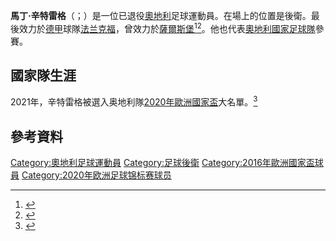 {{noteTA
|G1=Football
|G2=uefa
|1=zh-hans:欣特雷格;zh-hk:軒達歷加;zh-tw:辛特雷格;
}}
{{Infobox football biography
| name = 馬丁·軒達歷加<br />Martin Hinteregger
| image = 20180610 FIFA Friendly Match Austria vs. Brazil Martin Hinteregger 850 1665.jpg
| caption = 
| fullname = 
| height = {{height|m=1.84}}
| birth_date  = {{Birth date and age|1992|9|7}}
| birth_place = [[奧地利|奧地利]][[費爾德基興_(克恩頓州)|費爾德基興]]
| currentclub =
| clubnumber = 
| position = [[後衛|後衛]]
| youthyears1 = 1999–2007 
| youthyears2 = 2006–2010
| youthclubs1 = SGA Sirnitz 
| youthclubs2 = [[薩爾斯堡紅牛足球俱樂部|薩爾斯堡]]
| years1 = 2009–2011 | caps1 =  13 | goals1 = 6 | clubs1 = 薩爾斯堡紅牛二隊
| years2 = 2010–2016 | caps2 = 143 | goals2 = 5 | clubs2 = [[薩爾斯堡紅牛足球俱樂部|薩爾斯堡紅牛]]
| years3 = 2016      | caps3 =  10 | goals3 = 0 | clubs3 = → [[门兴格拉德巴赫足球俱乐部|门兴格拉德巴赫]] (loan)
| years4 = 2016–2019     | caps4 =  79 | goals4 = 5 | clubs4 = [[奥格斯堡足球俱乐部|奧格斯堡]]
| years5 = 2019     | caps5 = 14 | goals5 = 1 | clubs5 = → [[法兰克福足球俱乐部|法兰克福]] (loan)
| years6 = 2019–2022     | caps6 = 87 | goals6 = 11 | clubs6 = [[法兰克福足球俱乐部|法兰克福]]
| nationalyears1 = 2008–2009 | nationalteam1  = [[奧地利17歲以下國家足球隊|奧地利U17]] | nationalcaps1 = 3  | nationalgoals1 = 0
| nationalyears2 = 2009–2010 | nationalteam2  = [[奧地利18歲以下國家足球隊|奧地利U18]] | nationalcaps2 = 4  | nationalgoals2 = 0
| nationalyears3 = 2010      | nationalteam3  = [[奧地利19歲以下國家足球隊|奧地利U19]] | nationalcaps3 = 5  | nationalgoals3 = 0
| nationalyears4 = 2010–2013 | nationalteam4  = [[奧地利21歲以下國家足球隊|奧地利U21]] | nationalcaps4 = 13 | nationalgoals4 = 0
| nationalyears5 = 2013–2022 | nationalteam5  = [[奧地利國家足球隊|奧地利]] | nationalcaps5 = 67 | nationalgoals5 = 4
| pcupdate = 2022年6月23日
| ntupdate = 2022年3月29日
}}

'''馬丁·辛特雷格'''（{{lang-de|Martin Hinteregger}}；{{bd|1992年|9月7日}}）是一位已退役[[奧地利|奧地利]]足球運動員。在場上的位置是後衛。最後效力於[[德甲|德甲]]球隊[[法兰克福足球俱乐部|法兰克福]]，曾效力於[[薩爾斯堡紅牛足球俱樂部|薩爾斯堡]]<ref>{{Cite web |url=http://redbulls.com/soccer/salzburg/de/Martin-Hinteregger.html# |title=Players profile Homepage Red Bull Salzburg |access-date=2015-06-03 |archive-url=https://web.archive.org/web/20140726015644/http://redbulls.com/soccer/salzburg/de/Martin-Hinteregger.html# |archive-date=2014-07-26 |dead-url=yes }}</ref><ref>{{soccerway|martin-hinteregger/127794}}</ref>。他也代表[[奧地利國家足球隊|奧地利國家足球隊]]參賽。

==國家隊生涯==
2021年，辛特雷格被選入奥地利隊[[2020年歐洲國家盃|2020年歐洲國家盃]]大名單。<ref>{{Cite web|url=https://www.hk01.com/%E5%8D%B3%E6%99%82%E9%AB%94%E8%82%B2/636177/%E6%AD%90%E5%9C%8B%E7%9B%83-%E7%9D%87%E6%B3%A2%E5%BF%85%E5%82%99%E8%B3%87%E6%96%99-24%E6%94%AF%E6%B1%BA%E8%B3%BD%E5%91%A8%E7%90%83%E9%9A%8A%E7%90%83%E5%93%A1%E5%90%8D%E5%96%AE%E5%85%A8%E9%8C%84-%E9%99%84%E7%90%83%E8%A1%A3%E8%99%9F%E7%A2%BC|title=歐國盃 睇波必備資料！24支決賽周球隊球員名單全錄|website=香港01|accessdate=2021-06-21}}</ref>

==參考資料==
{{Reflist}}

{{2016年歐洲國家盃奧地利參賽名單}}
{{2020年欧洲足球锦标赛奥地利参赛名单}}

{{DEFAULTSORT: Hinteregger, Martin}}
[[Category:奧地利足球運動員|Category:奧地利足球運動員]]
[[Category:足球後衛|Category:足球後衛]]
[[Category:2016年歐洲國家盃球員|Category:2016年歐洲國家盃球員]]
[[Category:2020年欧洲足球锦标赛球员|Category:2020年欧洲足球锦标赛球员]]